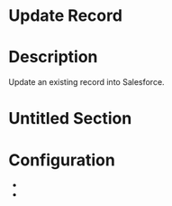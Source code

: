 ﻿# Update Record

# Description

Update an existing record into Salesforce.

# Untitled Section

# Configuration

* 
*
